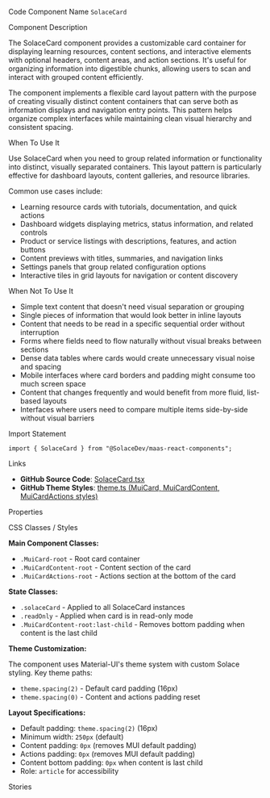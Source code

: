 
<Meta of={SolaceCardStories} />

<Title>Solace Card</Title>

<Description of={SolaceCardStories} />

<Subtitle>Code Component Name</Subtitle>
`SolaceCard`

<Subtitle>Component Description</Subtitle>

The SolaceCard component provides a customizable card container for displaying learning resources, content sections, and interactive elements with optional headers, content areas, and action sections. It's useful for organizing information into digestible chunks, allowing users to scan and interact with grouped content efficiently.

The component implements a flexible card layout pattern with the purpose of creating visually distinct content containers that can serve both as information displays and navigation entry points. This pattern helps organize complex interfaces while maintaining clean visual hierarchy and consistent spacing.

<Subtitle>When To Use It</Subtitle>

Use SolaceCard when you need to group related information or functionality into distinct, visually separated containers. This layout pattern is particularly effective for dashboard layouts, content galleries, and resource libraries.

Common use cases include:

- Learning resource cards with tutorials, documentation, and quick actions
- Dashboard widgets displaying metrics, status information, and related controls
- Product or service listings with descriptions, features, and action buttons
- Content previews with titles, summaries, and navigation links
- Settings panels that group related configuration options
- Interactive tiles in grid layouts for navigation or content discovery

<Subtitle>When Not To Use It</Subtitle>

- Simple text content that doesn't need visual separation or grouping
- Single pieces of information that would look better in inline layouts
- Content that needs to be read in a specific sequential order without interruption
- Forms where fields need to flow naturally without visual breaks between sections
- Dense data tables where cards would create unnecessary visual noise and spacing
- Mobile interfaces where card borders and padding might consume too much screen space
- Content that changes frequently and would benefit from more fluid, list-based layouts
- Interfaces where users need to compare multiple items side-by-side without visual barriers

<Subtitle>Import Statement</Subtitle>

```tsx
import { SolaceCard } from "@SolaceDev/maas-react-components";
```

<Subtitle>Links</Subtitle>

- **GitHub Source Code**: [SolaceCard.tsx](https://github.com/SolaceDev/maas-react-components/blob/main/src/components/SolaceCard.tsx)
- **GitHub Theme Styles**: <a href="https://github.com/SolaceDev/maas-react-components/blob/main/src/resources/theme.ts#:~:text=MuiCard" target="_blank">theme.ts (MuiCard, MuiCardContent, MuiCardActions styles)</a>

<Subtitle>Properties</Subtitle>

<ArgTypes of={SolaceCardStories} />

<Subtitle>CSS Classes / Styles</Subtitle>

**Main Component Classes:**

- `.MuiCard-root` - Root card container
- `.MuiCardContent-root` - Content section of the card
- `.MuiCardActions-root` - Actions section at the bottom of the card

**State Classes:**

- `.solaceCard` - Applied to all SolaceCard instances
- `.readOnly` - Applied when card is in read-only mode
- `.MuiCardContent-root:last-child` - Removes bottom padding when content is the last child

**Theme Customization:**

The component uses Material-UI's theme system with custom Solace styling. Key theme paths:

- `theme.spacing(2)` - Default card padding (16px)
- `theme.spacing(0)` - Content and actions padding reset

**Layout Specifications:**

- Default padding: `theme.spacing(2)` (16px)
- Minimum width: `250px` (default)
- Content padding: `0px` (removes MUI default padding)
- Actions padding: `0px` (removes MUI default padding)
- Content bottom padding: `0px` when content is last child
- Role: `article` for accessibility

<Subtitle>Stories</Subtitle>

<CustomStories />
